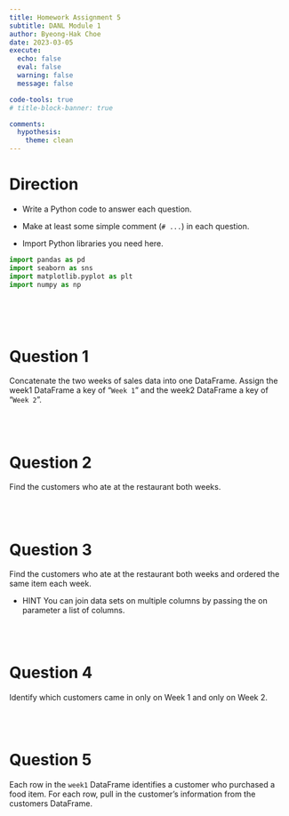 ```yaml
---
title: Homework Assignment 5
subtitle: DANL Module 1
author: Byeong-Hak Choe
date: 2023-03-05
execute: 
  echo: false
  eval: false
  warning: false
  message: false

code-tools: true
# title-block-banner: true

comments:
  hypothesis: 
    theme: clean
---
```


# Direction

-   Write a Python code to answer each question.

-   Make at least some simple comment (`# ...`) in each question.

-   Import Python libraries you need here.

```python
import pandas as pd
import seaborn as sns
import matplotlib.pyplot as plt
import numpy as np
```

<br><br><br>

# Question 1
Concatenate the two weeks of sales data into one DataFrame. Assign the week1 DataFrame a key of "`Week 1`" and the week2 DataFrame a key of "`Week 2`".

<br><br>

# Question 2
Find the customers who ate at the restaurant both weeks.

<br><br>


# Question 3
Find the customers who ate at the restaurant both weeks and ordered the same
item each week.

  - HINT You can join data sets on multiple columns by passing the on parameter
a list of columns.

<br><br>


# Question 4
Identify which customers came in only on Week 1 and only on Week 2.

<br><br>


# Question 5
Each row in the `week1` DataFrame identifies a customer who purchased a food item. For each row, pull in the customer’s information from the customers DataFrame.

